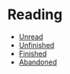 # Reading

- [Unread](/reading/unread)
- [Unfinished](/reading/unfinished)
- [Finished](/reading/finished)
- [Abandoned](/reading/abandoned)
